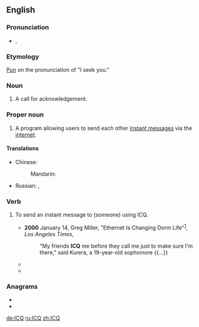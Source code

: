 ==English==
{{wikipedia}}

===Pronunciation===
* {{enPR|ī"sē-kyū'}}, {{IPA|/ˌaɪsiːˈkjuː/|lang=en}}

===Etymology===
[[pun|Pun]] on the pronunciation of "I seek you."

===Noun===
{{en-noun}}

# {{lb|en|ham radio}} A call for acknowledgement.

===Proper noun===
{{en-proper noun}}

# {{lb|en|Internet}} A program allowing users to send each other [[instant message]]s via the [[internet]].

====Translations====
{{trans-top|ICQ}}
* Chinese:
*: Mandarin: {{t+|cmn|ICQ|sc=Latn}}
{{trans-mid}}
* Russian: {{t+|ru|ICQ|sc=Latn}}, {{t+|ru|а́ська|f}} {{qualifier|slang}}
{{trans-bottom}}

===Verb===
<big>{{en-verb}}</big>

# {{lb|en|transitive|Internet}} To send an instant message to (someone) using ICQ.
#* '''2000''' January 14, Greg Miller, "Ethernet Is Changing Dorm Life"<sup>[http://pqasb.pqarchiver.com/latimes/access/47965739.html?dids=47965739:47965739&FMT=ABS&FMTS=ABS:FT]</sup>, ''Los Angeles Times'',
#*: "My friends '''ICQ''' me before they call me just to make sure I'm there," said Kurera, a 19-year-old sophomore {{...}}
#* {{quote-book|2002|Mike Savage|Lake Effect|url=http://books.google.com/books?id=FYPXCIFASH4C|isbn=1886028443|page=94|publisher=Savage Press <!-- apparently a legitimate publisher -->
|passage=I'll log-on in Hawaii. If needed we can '''ICQ''' from there.}}
#* {{quote-book|2004|Michael C. Westwood|Meeting the President|url=http://books.google.com/books?id=yWYv1sgNue8C|isbn=1589612973|page=94
|passage=It shut him up. Never had him '''ICQ''' me again.}}

===Anagrams===
* {{l|en|CQI}}
* {{l|en|QIC}}

[[de:ICQ]]
[[ru:ICQ]]
[[zh:ICQ]]